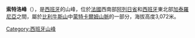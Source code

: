 {{multiple issues|
{{expand|time=2014-07-20T13:06:39+00:00}}
{{refimprove|time=2014-07-20T13:06:39+00:00}}
{{unreferenced|time=2014-07-20T13:06:39+00:00}}
}}
{{Coord|42|40|7|N|1|23|14|E|display=title}}

'''索特洛峰'''（{{lang-es|Pico de Sotllo}}），是[[西班牙|西班牙]]的山峰，位於[[法國|法國]]西南部[[阿列日省|阿列日省]]和[[西班牙|西班牙]]東北部[[加泰羅尼亞|加泰羅尼亞]]之間，屬於[[比利牛斯山|比利牛斯山]]中[[蒙特卡爾姆山脈|蒙特卡爾姆山脈]]的一部分，海拔高度3,072米。

{{Spain-geo-stub}}
[[Category:西班牙山峰|Category:西班牙山峰]]